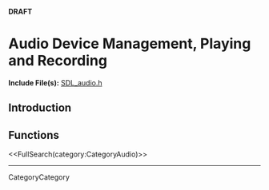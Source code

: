 <!-- #master-page:CategoryTemplate -->
<!-- #master-date:Unknown-Date -->
<!-- format wiki -->
<!-- language en -->
'''DRAFT'''

= Audio Device Management, Playing and Recording =

'''Include File(s):'''  [http://hg.libsdl.org/SDL/file/68dfd6df47da/include/SDL_audio.h SDL_audio.h]


== Introduction ==

== Functions ==

<<FullSearch(category:CategoryAudio)>>

----
CategoryCategory
